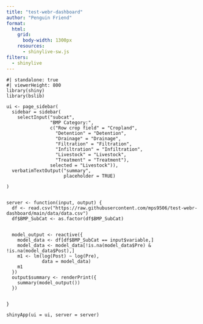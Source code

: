 ```yaml
---
title: "test-webr-dashboard"
author: "Penguin Friend"
format:
  html:
    grid: 
      body-width: 1300px
    resources: 
      - shinylive-sw.js
filters: 
  - shinylive
---
```






```shinylive-r
#| standalone: true
#| viewerHeight: 800
library(shiny)
library(bslib)

ui <- page_sidebar(
  sidebar = sidebar(
    selectInput("subcat",
                "BMP Category:",
                c("Row crop field" = "Cropland",
                  "Detention" = "Detention",
                  "Drainage" = "Drainage",
                  "Filtration" = "Filtration",
                  "Infiltration" = "Infiltration",
                  "Livestock" = "Livestock",
                  "Treatment" = "Treatment"),
                selected = "Livestock")),
  verbatimTextOutput("summary",
                     placeholder = TRUE)
  
)


server <- function(input, output) {
  df <- read.csv("https://raw.githubusercontent.com/mps9506/test-webr-dashboard/main/data/data.csv")
  df$BMP_SubCat <- as.factor(df$BMP_SubCat)
  
  
  model_output <- reactive({
    model_data <- df[df$BMP_SubCat == input$variable,]
    model_data <- model_data[!is.na(model_data$Pre) & !is.na(model_data$Post),]
    m1 <- lm(log(Post) ~ log(Pre),
             data = model_data)
    m1
  })
  output$summary <- renderPrint({ 
    summary(model_output())
  })
  
  
}

shinyApp(ui = ui, server = server)



```

